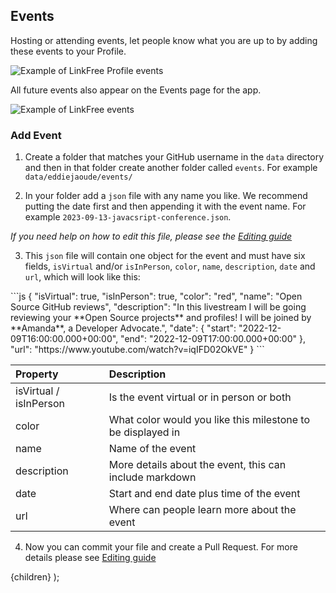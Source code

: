 
## Events

Hosting or attending events, let people know what you are up to by adding these events to your Profile.

![Example of LinkFree Profile events](https://user-images.githubusercontent.com/624760/209358132-0a3e20a8-a996-4a9f-b9c3-90d3056d2cf3.png)

All future events also appear on the Events page for the app.

![Example of LinkFree events](https://user-images.githubusercontent.com/624760/209358117-84f3d893-065e-4ff3-a5e7-6533752306c5.png)

### Add Event

1. Create a folder that matches your GitHub username in the `data` directory and then in that folder create another folder called `events`. For example `data/eddiejaoude/events/`

2. In your folder add a `json` file with any name you like. We recommend putting the date first and then appending it with the event name. For example `2023-09-13-javacsript-conference.json`.

_If you need help on how to edit this file, please see the [Editing guide](/docs/how-to-guides/editing)_

3. This `json` file will contain one object for the event and must have six fields, `isVirtual` and/or `isInPerson`, `color`, `name`, `description`, `date` and `url`, which will look like this:

<ClipboardCopy>
```js
{
  "isVirtual": true,
  "isInPerson": true,
  "color": "red",
  "name": "Open Source GitHub reviews",
  "description": "In this livestream I will be going reviewing your **Open Source projects** and profiles! I will be joined by **Amanda**, a Developer Advocate.",
  "date": {
    "start": "2022-12-09T16:00:00.000+00:00",
    "end": "2022-12-09T17:00:00.000+00:00"
  },
  "url": "https://www.youtube.com/watch?v=iqIFD02OkVE"
}
```
</ClipboardCopy>

| Property               | Description                                                 |
| :--------------------- | :---------------------------------------------------------- |
| isVirtual / isInPerson | Is the event virtual or in person or both                   |
| color                  | What color would you like this milestone to be displayed in |
| name                   | Name of the event                                           |
| description            | More details about the event, this can include markdown     |
| date                   | Start and end date plus time of the event                   |
| url                    | Where can people learn more about the event                 |

4. Now you can commit your file and create a Pull Request. For more details please see [Editing guide](/docs/how-to-guides/editing)

  <DocsLayout title="LinkFree Events Documentation">{children}</DocsLayout>
);
